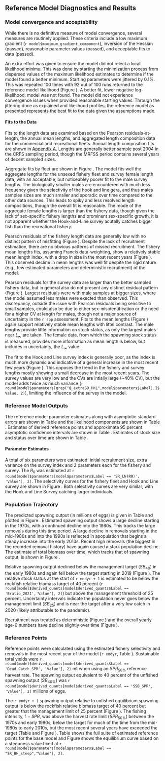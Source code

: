 ## Reference Model Diagnostics and Results

### Model convergence and acceptability

While there is no definitive measure of model convergence, several measures are routinely applied. These criteria include a low maximum gradient (`r model$maximum_gradient_component`), inversion of the Hessian (passed), reasonable parameter values (passed), and acceptable fits to data (passed). 

An extra effort was given to ensure the model did not relect a local likelihood minimu. This was done by starting the minimization process from dispersed values of the maximum likelihood estimates to determine if the model found a better minimum. Starting parameters were jittered by 0.1%. This was repeated 100 times with 92 out of 100 runs returned to the reference model likelihood (Figure \ref{fig:jitter_01}). A better fit, lower negative log-likelihood, model was not found. The model did not experience convergence issues when provided reasonable starting values. Through the jittering done as explained and likelihood profiles, the reference model as presented represents the best fit to the data given the assumptions made. 

#### Fits to the Data

Fits to the length data are examined based on the Pearson residuals-at-length, the annual mean lengths, and aggregated length composition data for the commercial and recreational fleets. Annual length composition fits are shown in [Appendix A](#append_a). Lengths are generally better sample post 2004 in the CRFS sampling period, though the MRFSS period contains several years of decent sampled sizes.

Aggregate fits by fleet are shown in Figure \ref{fig:agg-len-fit}.  The model fits well the aggregate lengths for the unsexed fishery fleet and survey female length data, with an acceptable, but noticeabley poorer fit to the male survey lengths. The biologically smaller males are encountered with much less frequency given the selectivity of the hook and line gera, and thus males samples sizes are much smaller and sporadic over time compared to the other data sources. This leads to spiky and less resolved length compositions, though the overall fit is reasonable. The mode of the aggregate female lengths is larger than the fishery data, though given the lack of sex-specific fishery lengths and prominent sex-specific growth, it is not apparent whether the Hook-and-Line survey acutally catches bigger fish than the recreational fishery.   

Pearson residuals of the fishery length data are generally low with no distinct pattern of misfitting (Figure \ref{fig:rec-com-pearson}). Despite the lack of recruitment estimation, there are no obvious patterns of missed recruitment. The fishery mean lengths fits, assuming Francis data-weighting, show a relatively stable mean length index, with a drop in size in the most recent years (Figure \ref{fig:rec-com-mean-len-fit}). This observed decline in mean lengths was well fit despite the rigid nature (e.g., few estimated parameters and deterministic recruitment) of the model.  

Pearson residuals for the survey data are larger than the better sampled fishery data, but in general also do not present any distinct residual pattern (Figure \ref{fig:hkl-pearson}). Largest residuals were with male samples at bigger sizes, where the model assumed less males were exected than observed. This discrepancy, outside the issue with Pearson residuals being sensitive to small samples, could also be due to either sex-misidentification or the need for a higher CV at length for males, though not a major source of uncertainty in the `r spp` assessment. Fits to the mean lengths (Figure \ref{fig:hkl-mean-len-fit}) again support relatively stable mean lengths with littel contrast. The male lengths provide little information on stock status, as only the largest males near $L_{\infty}$ are taken. The female data, from which the spawning stock status is measured, provides more information as mean length is below, but includes in uncertainty, the $L_{\infty}$ value.


The fit to the Hook and Line survey index is generally poor, as the index is much more dynamic and indicative of a general increase in the most recent few years (Figure \ref{fig:hkl-index-fit}). This opposes the trend in the fishery and survey lengths mostly showing a small decrease in the most recent years. The survey values are very low and the CVs are intially large (~40% CV), but the model adds twice as much variance (`r round(model$parameters[grep("Q_extraSD_HKL",model$parameters$Label),]$Value, 2)`), limiting the influence of the survey in the model.


### Reference Model Outputs 

The reference model parameter estimates along with asymptotic standard errors are shown in Table \ref{tab:model-param} and the likelihood components are shown in Table \ref{tab:likes}. Estimates of derived reference points and approximate 95 percent asymptotic confidence intervals are shown in Table \ref{tab:referenceES}. Estimates of stock size and status over time are shown in Table \ref{tab:timeseries}. 


#### Parameter Estimates

A total of six parameters were estimated: initial recruitment size, extra variance on the survey index and 2 parameters each for the fishery and survey. The $R_0$ was estimated at `r round(model$parameters[model$parameters$Label == 'SR_LN(R0)', 'Value'], 2)`. The selectivity curves for the fishery fleet and Hook and Line survey are shown in Figure \ref{fig:selex}. Both selectivity curves are very similar, with the Hook and Line Survey catching larger individuals.


### Population Trajectory

The predicted spawning output (in millions of eggs) is given in Table \ref{tab:timeseries} and plotted in Figure \ref{fig:ssb}. Estimated spawning output shows a large decline starting in the 1970s, with a continued decline into the 1980s. This tracks the large removals during this time period. A large decline in removals starting in the mid-1980s and into the 1990s is reflected in apopulation that begins a steady increase into the early 2010s. Recent high removals (the biggest in the recorded removal history) have again caused a stark population decline. The estimate of total biomass over time, which tracks that of spawning output, is shown in Figure \ref{fig:tot-bio}.

Relative spawning output declined below the management target ($SB_40%$) in the early 1980s and again fell below the target starting in 2019 (Figure \ref{fig:depl}). The relative stock status at the start of `r endyr + 1` is estimated to be below the rockfish relative biomass target of 40 percent (`r round(model$derived_quants[model$derived_quants$Label == 'Bratio_2021','Value'], 2)`) but above the management threshold of 25 percent. Uncertainty intervals indicate the population never goes below the management limit ($SB_25%$) and is near the target after a very low catch in 2020 (likely attributable to the pandemic).   

Recruitment was treated as deterministic (Figure \ref{fig:bh-curve}) and the overall yearly age-0 numbers have decline slightly over time (Figure \ref{fig:recruits}). 


### Reference Points

Reference points were calculated using the estimated fishery selectivity and removals in the most recent year of the model (`r endyr`, Table \ref{tab:referenceES}). Sustainable total yields  were `r round(model$derived_quants[model$derived_quants$Label == 'Dead_Catch_SPR', 'Value'], 2)` mt when using an $SPR_{50\%}$ reference harvest rate. The spawning output equivalent to 40 percent of the unfished spawning output ($SB_{40\%}$) was `r round(model$derived_quants[model$derived_quants$Label == 'SSB_SPR', 'Value'], 2)` millions of eggs. 

The `r endyr + 1` spawning output relative to unfished equilibrium spawning output is below the rockfish relative biomass target of 40 percent but greater that the management limit of 25 percent (Figure \ref{fig:depl}). The fishing intensity, $1-SPR$, was above the harvest rate limit ($SPR_{50\%}$) between the 1970s and early 1980s, below the target for much of the time from the mid-1980s to early 2010s, but the most recent several years have exceeded the target (Table \ref{tab:timeseries} and Figure \ref{fig:1-spr}). Table \ref{tab:referenceES} shows the full suite of estimated reference points for the base model and Figure \ref{fig:yield} shows the equilibrium curve based on a steepness value fixed at `r round(model$parameters[model$parameters$Label == "SR_BH_steep","Value"], 2)`.
